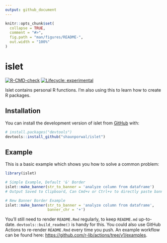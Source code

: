 ```yaml
---
output: github_document
---
```




<!-- README.md is generated from README.Rmd. Please edit that file -->

```r
knitr::opts_chunk$set(
  collapse = TRUE,
  comment = "#>",
  fig.path = "man/figures/README-",
  out.width = "100%"
)
```

# islet

<!-- badges: start -->
[![R-CMD-check](https://github.com/shaunporwal/islet/actions/workflows/R-CMD-check.yaml/badge.svg)](https://github.com/shaunporwal/islet/actions/workflows/R-CMD-check.yaml)
[![Lifecycle: experimental](https://img.shields.io/badge/lifecycle-experimental-orange.svg)](https://lifecycle.r-lib.org/articles/stages.html#experimental)
<!-- badges: end -->

Islet contains personal R functions. I'm also using this to learn how to create R packages.

## Installation

You can install the development version of islet from [GitHub](https://github.com/) with:

```r
# install.packages("devtools")
devtools::install_github("shaunporwal/islet")
```

## Example

This is a basic example which shows you how to solve a common problem:

```r
library(islet)
```

```r

# Simple Example, Default '&' Border
islet::make_banner(str_to_banner = 'analyze column from dataframe')
# Output Saved to Clipboard, Can Cmd+v or Ctrl+v to directly paste banner

```

```r

# New Banner Border Example
islet::make_banner(str_to_banner = 'analyze column from dataframe',
                   banner_chr = '+')

```

You'll still need to render `README.Rmd` regularly, to keep `README.md` up-to-date. `devtools::build_readme()` is handy for this. You could also use GitHub Actions to re-render `README.Rmd` every time you push. An example workflow can be found here: <https://github.com/r-lib/actions/tree/v1/examples>.